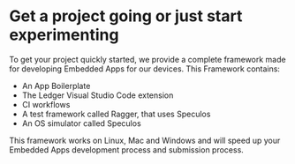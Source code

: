 
# Get a project going or just start experimenting

To get your project quickly started, we provide a complete framework made for developing Embedded Apps for our devices. This Framework contains:

- An App Boilerplate
- The Ledger Visual Studio Code extension
- CI workflows
- A test framework called Ragger, that uses Speculos
- An OS simulator called Speculos

This framework works on Linux, Mac and Windows and will speed up your Embedded Apps development process and submission process.

<Cards num={2}>
  <Card
    title="The Ledger framework"
    href="/ledger-devices/device-app/quickstart/framework"
  />
  <Card
    title="Build & Load an app"
    href="/ledger-devices/device-app/quickstart/build-load"
  />
</Cards>